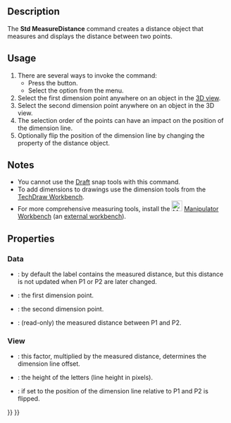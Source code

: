 <languages/>
<translate>

<!--T:8-->
{{Docnav
|
|
|[[Std_Base|Std Base]]
|
|
|IconC=Freecad.svg
}}

<!--T:22-->
{{VeryImportantMessage|This command is obsolete, it is not available in {{VersionPlus|1.0}}.<br>Use [[Image:Std_Measure.svg|24px]] [[Std_Measure|Std Measure]] instead.}}

<!--T:1-->
{{GuiCommand
|Name=Std MeasureDistance
|MenuLocation=Tools → Measure distance
|Workbenches=All
|SeeAlso=[[Std_Measure|Std Measure]], [[Draft_Dimension|Draft Dimension]]
}}

==Description== <!--T:2-->

<!--T:9-->
The '''Std MeasureDistance''' command creates a distance object that measures and displays the distance between two points.

==Usage== <!--T:4-->

<!--T:10-->
# There are several ways to invoke the command:
#* Press the {{Button|[[Image:Std_MeasureDistance.svg|16px]] [[Std_MeasureDistance|Std MeasureDistance]]}} button.
#* Select the {{MenuCommand|Tools → [[Image:Std_MeasureDistance.svg|16px]] Measure distance}} option from the menu.
# Select the first dimension point anywhere on an object in the [[3D_view|3D view]].
# Select the second dimension point anywhere on an object in the 3D view.
# The selection order of the points can have an impact on the position of the dimension line.
# Optionally flip the position of the dimension line by changing the {{PropertyView|Mirror}} property of the distance object.

==Notes== <!--T:6-->

<!--T:11-->
* You cannot use the [[Draft_Workbench|Draft]] snap tools with this command.
* To add dimensions to drawings use the dimension tools from the [[TechDraw_Workbench|TechDraw Workbench]].
* For more comprehensive measuring tools, install the [[Image:Manipulator_workbench_icon.svg|24px|link=Manipulator_Workbench]] [[Manipulator_Workbench|Manipulator Workbench]] (an [[External_workbenches|external workbench]]).

==Properties== <!--T:12-->

===Data=== <!--T:13-->

<!--T:14-->
{{TitleProperty|Base}}

<!--T:15-->
* {{PropertyData|Label}}: by default the label contains the measured distance, but this distance is not updated when P1 or P2 are later changed.

<!--T:16-->
{{TitleProperty|Measurement}}

<!--T:17-->
* {{PropertyData|P1}}: the first dimension point.
* {{PropertyData|P2}}: the second dimension point.
* {{PropertyData|Distance}}: (read-only) the measured distance between P1 and P2.

===View=== <!--T:18-->

<!--T:19-->
{{TitleProperty|Base}}

<!--T:20-->
* {{PropertyView|Dist Factor}}: this factor, multiplied by the measured distance, determines the dimension line offset.
* {{PropertyView|Font Size}}: the height of the letters (line height in pixels).
* {{PropertyView|Mirror}}: if set to {{TRUE}} the position of the dimension line relative to P1 and P2 is flipped.


<!--T:21-->
{{Docnav
|
|
|[[Std_Base|Std Base]]
|
|
|IconC=Freecad.svg
}}

</translate>
{{Std_Base_navi{{#translation:}}}}
{{Userdocnavi{{#translation:}}}}